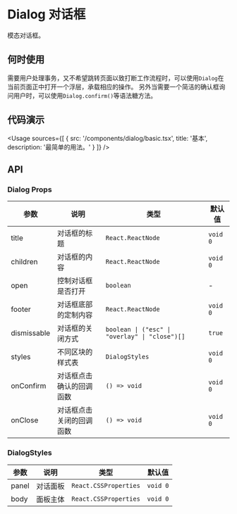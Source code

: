 
# Dialog 对话框

模态对话框。

## 何时使用

需要用户处理事务，又不希望跳转页面以致打断工作流程时，可以使用`Dialog`在当前页面正中打开一个浮层，承载相应的操作。
另外当需要一个简洁的确认框询问用户时，可以使用`Dialog.confirm()`等语法糖方法。

## 代码演示

<Usage
  sources={[
    {
      src: '/components/dialog/basic.tsx',
      title: '基本',
      description: '最简单的用法。'
    }
  ]}
/>

## API

### Dialog Props

| 参数        | 说明                     | 类型                                           | 默认值   |
| ----------- | ------------------------ | ---------------------------------------------- | -------- |
| title       | 对话框的标题             | `React.ReactNode`                              | `void 0` |
| children    | 对话框的内容             | `React.ReactNode`                              | `void 0` |
| open        | 控制对话框是否打开       | `boolean`                                      | -        |
| footer      | 对话框底部的定制内容     | `React.ReactNode`                              | `void 0` |
| dismissable | 对话框的关闭方式         | `boolean \| ("esc" \| "overlay" \| "close")[]` | `true`   |
| styles      | 不同区块的样式表         | `DialogStyles`                                 | `void 0` |
| onConfirm   | 对话框点击确认的回调函数 | `() => void`                                   | `void 0` |
| onClose     | 对话框点击关闭的回调函数 | `() => void`                                   | `void 0` |

### DialogStyles

| 参数  | 说明     | 类型                  | 默认值   |
| ----- | -------- | --------------------- | -------- |
| panel | 对话面板 | `React.CSSProperties` | `void 0` |
| body  | 面板主体 | `React.CSSProperties` | `void 0` |
